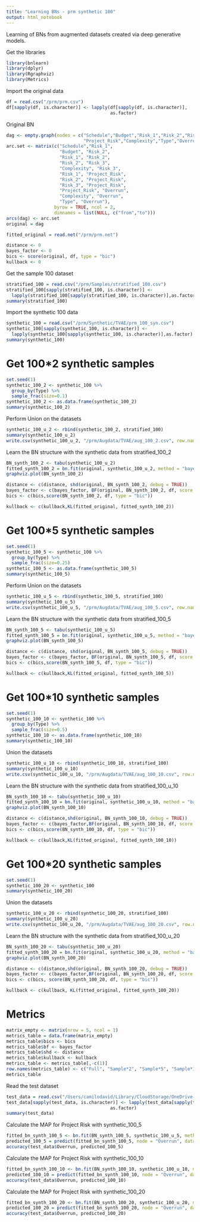 ```yaml
---
title: "Learning BNs - prm synthetic 100"
output: html_notebook
---
```


Learning of BNs from augmented datasets created via deep generative models.

Get the libraries
```r
library(bnlearn)
library(dplyr)
library(Rgraphviz)
library(Metrics)
```

Import the original data
```r
df = read.csv("/prm/prm.csv")
df[sapply(df, is.character)] <- lapply(df[sapply(df, is.character)], 
                                       as.factor)
```

Original BN
```r
dag <- empty.graph(nodes = c("Schedule","Budget","Risk_1","Risk_2","Risk_3",
                             "Project_Risk","Complexity","Type","Overrun"))
arc.set <- matrix(c("Schedule","Risk_1",
                    "Budget", "Risk_2",
                    "Risk_1", "Risk_2",
                    "Risk_2", "Risk_3",
                    "Complexity", "Risk_3",
                    "Risk_1", "Project_Risk",
                    "Risk_2", "Project_Risk",
                    "Risk_3", "Project_Risk",
                    "Project_Risk", "Overrun",
                    "Complexity", "Overrun",
                    "Type", "Overrun"),
                  byrow = TRUE, ncol = 2,
                  dimnames = list(NULL, c("from","to")))
arcs(dag) <- arc.set
original = dag

fitted_original = read.net("/prm/prm.net")

distance <- 0
bayes_factor <- 0
bics <- score(original, df, type = "bic")
kullback <- 0
```

Get the sample 100 dataset
```r
stratified_100 = read.csv("/prm/Samples/stratified_100.csv")
stratified_100[sapply(stratified_100, is.character)] <- 
  lapply(stratified_100[sapply(stratified_100, is.character)],as.factor)
summary(stratified_100)
```

Import the synthetic 100 data
```r
synthetic_100 = read.csv("/prm/Synthetic/TVAE/prm_100_syn.csv")
synthetic_100[sapply(synthetic_100, is.character)] <- 
  lapply(synthetic_100[sapply(synthetic_100, is.character)],as.factor)
summary(synthetic_100)
```
# Get 100*2 synthetic samples
```r
set.seed(1)
synthetic_100_2 <- synthetic_100 %>%
  group_by(Type) %>%
  sample_frac(size=0.1)
synthetic_100_2 <- as.data.frame(synthetic_100_2)
summary(synthetic_100_2)
```

Perform Union on the datasets
```r
synthetic_100_u_2 <- rbind(synthetic_100_2, stratified_100)
summary(synthetic_100_u_2)
write.csv(synthetic_100_u_2, "/prm/Augdata/TVAE/aug_100_2.csv", row.names=FALSE)
```

Learn the BN structure with the synthetic data from stratified_100_2
```r
BN_synth_100_2 <- tabu(synthetic_100_u_2)
fitted_synth_100_2 = bn.fit(original, synthetic_100_u_2, method = "bayes")
graphviz.plot(BN_synth_100_2)

distance <- c(distance, shd(original, BN_synth_100_2, debug = TRUE))
bayes_factor <- c(bayes_factor, BF(original, BN_synth_100_2, df, score = "bds"))
bics <- c(bics,score(BN_synth_100_2, df, type = "bic"))

kullback <- c(kullback,KL(fitted_original, fitted_synth_100_2))
```

# Get 100*5 synthetic samples
```r
set.seed(1)
synthetic_100_5 <- synthetic_100 %>%
  group_by(Type) %>%
  sample_frac(size=0.25)
synthetic_100_5 <- as.data.frame(synthetic_100_5)
summary(synthetic_100_5)
```

Perform Union on the datasets
```r
synthetic_100_u_5 <- rbind(synthetic_100_5, stratified_100)
summary(synthetic_100_u_5)
write.csv(synthetic_100_u_5, "/prm/Augdata/TVAE/aug_100_5.csv", row.names=FALSE)
```

Learn the BN structure with the synthetic data from stratified_100_5
```r
BN_synth_100_5 <- tabu(synthetic_100_u_5)
fitted_synth_100_5 = bn.fit(original, synthetic_100_u_5, method = "bayes")
graphviz.plot(BN_synth_100_5)

distance <- c(distance, shd(original, BN_synth_100_5, debug = TRUE))
bayes_factor <- c(bayes_factor, BF(original, BN_synth_100_5, df, score = "bds"))
bics <- c(bics,score(BN_synth_100_5, df, type = "bic"))

kullback <- c(kullback,KL(fitted_original, fitted_synth_100_5))
```


# Get 100*10 synthetic samples
```r
set.seed(1)
synthetic_100_10 <- synthetic_100 %>%
  group_by(Type) %>%
  sample_frac(size=0.5)
synthetic_100_10 <- as.data.frame(synthetic_100_10)
summary(synthetic_100_10)
```

Union the datasets
```r
synthetic_100_u_10 <- rbind(synthetic_100_10, stratified_100)
summary(synthetic_100_u_10)
write.csv(synthetic_100_u_10, "/prm/Augdata/TVAE/aug_100_10.csv", row.names=FALSE)
```

Learn the BN structure with the synthetic data from stratified_100_u_10
```r
BN_synth_100_10 <- tabu(synthetic_100_u_10)
fitted_synth_100_10 = bn.fit(original, synthetic_100_u_10, method = "bayes")
graphviz.plot(BN_synth_100_10)

distance <- c(distance,shd(original, BN_synth_100_10, debug = TRUE))
bayes_factor <- c(bayes_factor,BF(original, BN_synth_100_10, df, score = "bds"))
bics <- c(bics,score(BN_synth_100_10, df, type = "bic"))

kullback <- c(kullback,KL(fitted_original, fitted_synth_100_10))
```

# Get 100*20 synthetic samples
```r
set.seed(1)
synthetic_100_20 <- synthetic_100
summary(synthetic_100_20)
```


Union the datasets
```r
synthetic_100_u_20 <- rbind(synthetic_100_20, stratified_100)
summary(synthetic_100_u_20)
write.csv(synthetic_100_u_20, "/prm/Augdata/TVAE/aug_100_20.csv", row.names=FALSE)
```


Learn the BN structure with the synthetic data from stratified_100_u_20
```r
BN_synth_100_20 <- tabu(synthetic_100_u_20)
fitted_synth_100_20 = bn.fit(original, synthetic_100_u_20, method = "bayes")
graphviz.plot(BN_synth_100_20)

distance <- c(distance,shd(original, BN_synth_100_20, debug = TRUE))
bayes_factor <- c(bayes_factor,BF(original, BN_synth_100_20, df, score = "bds"))
bics <- c(bics, score(BN_synth_100_20, df, type = "bic"))

kullback <- c(kullback, KL(fitted_original, fitted_synth_100_20))
```

# Metrics
```r
matrix_empty <- matrix(nrow = 5, ncol = 1)
metrics_table = data.frame(matrix_empty)
metrics_table$bics <- bics
metrics_table$bf <- bayes_factor
metrics_table$shd <- distance
metrics_table$kullback <- kullback
metrics_table <- metrics_table[,-c(1)]
row.names(metrics_table) <- c("Full", "Sample*2", "Sample*5", "Sample*10", "Sample*20")
metrics_table
```

Read the test dataset
```r
test_data = read.csv("/Users/camilodavid/Library/CloudStorage/OneDrive-Personal/Tohoku U/PhD/Papers/4rd Paper/Code/prm/test.csv")
test_data[sapply(test_data, is.character)] <- lapply(test_data[sapply(test_data, is.character)], 
                                       as.factor)
summary(test_data)
```

Calculate the MAP for Project Risk with synthetic_100_5
```r
fitted_bn_synth_100_5 <- bn.fit(BN_synth_100_5, synthetic_100_u_5, method = "bayes")
predicted_100_5 = predict(fitted_bn_synth_100_5, node = "Overrun", data = test_data)
accuracy(test_data$Overrun, predicted_100_5)
```

Calculate the MAP for Project Risk with synthetic_100_10
```r
fitted_bn_synth_100_10 <- bn.fit(BN_synth_100_10, synthetic_100_u_10, method = "bayes")
predicted_100_10 = predict(fitted_bn_synth_100_10, node = "Overrun", data = test_data)
accuracy(test_data$Overrun, predicted_100_10)
```

Calculate the MAP for Project Risk with synthetic_100_20
```r
fitted_bn_synth_100_20 <- bn.fit(BN_synth_100_20, synthetic_100_u_20, method = "bayes")
predicted_100_20 = predict(fitted_bn_synth_100_20, node = "Overrun", data = test_data)
accuracy(test_data$Overrun, predicted_100_20)
```